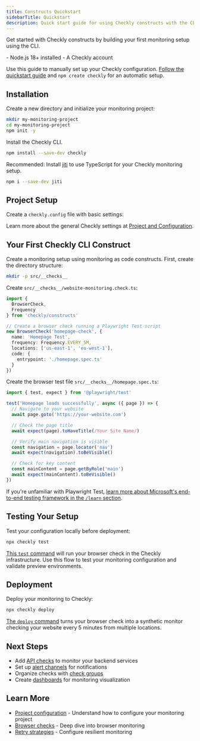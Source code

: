 ```yaml
---
title: Constructs Quickstart
sidebarTitle: Quickstart
description: Quick start guide for using Checkly constructs with the CLI
---
```



Get started with Checkly constructs by building your first monitoring setup using the CLI.

<AccordionGroup>
<Accordion title="Prerequisites">
- Node.js 18+ installed
- A Checkly account
</Accordion>
</AccordionGroup>

<Note>Use this guide to manually set up your Checkly configuration. [Follow the quickstart guide](/docs/introduction/quickstart) and `npm create checkly` for an automatic setup.</Note>

## Installation

Create a new directory and initialize your monitoring project:

```bash Terminal
mkdir my-monitoring-project
cd my-monitoring-project
npm init -y
```

Install the Checkly CLI.

```bash Terminal
npm install --save-dev checkly
```

Recommended: Install [jiti](https://www.npmjs.com/package/jiti) to use TypeScript for your Checkly monitoring setup.

```bash Terminal
npm i --save-dev jiti
```

## Project Setup

Create a `checkly.config` file with basic settings:

<ChecklyConfigCodeBlock />

Learn more about the general Checkly settings at [Project and Configuration](/constructs/project).

## Your First Checkly CLI Construct

Create a monitoring setup using monitoring as code constructs. First, create the directory structure:

```bash Terminal
mkdir -p src/__checks__
```

Create `src/__checks__/website-monitoring.check.ts`:

```ts src/__checks__/website-monitoring.check.ts
import {
  BrowserCheck,
  Frequency
} from 'checkly/constructs'

// Create a browser check running a Playwright Test script
new BrowserCheck('homepage-check', {
  name: 'Homepage Test',
  frequency: Frequency.EVERY_5M,
  locations: ['us-east-1', 'eu-west-1'],
  code: {
    entrypoint: './homepage.spec.ts'
  }
})
```

Create the browser test file `src/__checks__/homepage.spec.ts`:

```ts src/__checks__/homepage.spec.ts
import { test, expect } from '@playwright/test'

test('Homepage loads successfully', async ({ page }) => {
  // Navigate to your website
  await page.goto('https://your-website.com')

  // Check the page title
  await expect(page).toHaveTitle(/Your Site Name/)

  // Verify main navigation is visible
  const navigation = page.locator('nav')
  await expect(navigation).toBeVisible()

  // Check for key content
  const mainContent = page.getByRole('main')
  await expect(mainContent).toBeVisible()
})
```

<Tip>If you're unfamiliar with Playwright Test, [learn more about Microsoft's end-to-end testing framework in the `/learn` section](/learn/playwright/what-is-playwright).</Tip>

## Testing Your Setup

Test your configuration locally before deployment:

```bash Terminal
npx checkly test
```

[This `test` command](/cli/checkly-test) will run your browser check in the Checkly infrastructure. Use this flow to test your monitoring configuration and validate preview environments.

## Deployment

Deploy your monitoring to Checkly:

```bash Terminal
npx checkly deploy
```

[The `deploy` command](/cli/checkly-deploy) turns your browser check into a synthetic monitor checking your website every 5 minutes from multiple locations.

## Next Steps

- Add [API checks](/constructs/api-check) to monitor your backend services
- Set up [alert channels](/constructs/email-alert-channel) for notifications
- Organize checks with [check groups](/constructs/check-group-v2)
- Create [dashboards](/constructs/dashboard) for monitoring visualization

## Learn More

- [Project configuration](/constructs/project) - Understand how to configure your monitoring project
- [Browser checks](/constructs/browser-check) - Deep dive into browser monitoring
- [Retry strategies](/constructs/retry-strategy) - Configure resilient monitoring

